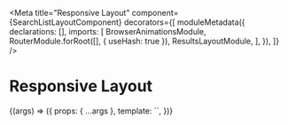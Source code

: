 
<Meta
  title="Responsive Layout"
  component={SearchListLayoutComponent}
  decorators={[
    moduleMetadata({
      declarations: [],
      imports: [
        BrowserAnimationsModule,
        RouterModule.forRoot([], { useHash: true }),
        ResultsLayoutModule,
      ],
    }),
  ]}
/>

# Responsive Layout

<Canvas>
  <Story inline={true} name="Responsive Layout" args={{}}>
    {(args) => ({
      props: { ...args },
      template: `<demo-search-list-layout></demo-search-list-layout>`,
    })}
  </Story>
</Canvas>
